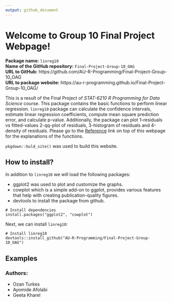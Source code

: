 ```yaml
---
output: github_document
---
```


# Welcome to Group 10 Final Project Webpage! 

**Package name:** `linreg10`   
**Name of the GitHub repository:** `Final-Project-Group-10_OAG`   
**URL to GitHub:** https://github.com/AU-R-Programming/Final-Project-Group-10_OAG   
**URL to package website:** https://au-r-programming.github.io/Final-Project-Group-10_OAG/

This is a result of the Final Project of *STAT-6210 R Programming for Data Science* course. This package contains the basic functions to perform linear regression. `linreg10` package can calculate the confidence intervals, estimate linear regression coefficients, compute mean square prediction error, and calculate p-value. Additionally, the package can plot 1-residuals vs fitted-values 2-qq-plot of residuals, 3-histogram of residuals and 4-density of residuals. Please go to the [Reference](https://au-r-programming.github.io/Final-Project-Group-10_OAG/reference/index.html) link on top of this webpage for the explanations of the functions. 

`pkgdown::buld_site()` was used to build this website.

## How to install?

In addition to `linreg10` we will load the following packages:

* ggplot2 was used to plot and customize the graphs.
* cowplot which is a simple add-on to ggplot, provides various features that help with creating publication-quality figures.
* devtools to install the package from github.

```
# Install dependencies
install.packages("ggplot2", "cowplot")
```

Next, we can install `linreg10`:
```
# Install linreg10
devtools::install_github("AU-R-Programming/Final-Project-Group-10_OAG")
```

## Examples




### Authors:

* Ozan Turkes
* Ayomide Afolabi 
* Geeta Kharel


